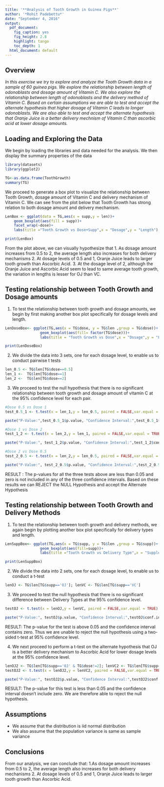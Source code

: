 ```yaml
---
title: '**Analysis of Tooth Growth in Guinea Pigs**'
author: '*Rohit Padebettu*'
date: "September 4, 2016"
output:
  pdf_document:
    fig_caption: yes
    fig_height: 2.8
    highlight: tango
    toc_depth: 1
  html_document: default
---
```

## **Overview**
*In this exercise we try to explore and analyze the Tooth Growth data in a sample of 60 guinea pigs.
We explore the relationship between length of odonoblasts and dosage amount of Vitamin C. We also explore the relationship between length of odonoblasts and the delivery method of Vitamin C. Based on certain assumptions we are able to test and accept the alternate hypothesis that higher dosage of Vitamin C leads to longer odonoblasts. We are also able to test and accept the alternate hypothesis that Oranje Juice is a better delivery mechnism of Vitamin C than ascorbic acid at lower dosage amounts.*

## Loading and Exploring the Data
We begin by loading the libraries and data needed for the analysis. We then display the summary properties of the data
```r
library(datasets)
library(ggplot2)

TG<-as.data.frame(ToothGrowth)
summary(TG)
```

We proceed to generate a box plot to visualize the relationship between Tooth Growth, dosage amount of Vitamin C and delivery mechanism of Vitamin C. We can see from the plot below that Tooth Growth has strong relation to both dosage amount and delivery mechanism. 

```r
LenBox <- ggplot(data = TG,aes(x = supp,y = len))+
    geom_boxplot(aes(fill = supp))+
    facet_wrap(~dose)+
    labs(title ="Tooth Growth vs Dose+Supp",x = "Dosage",y = "Length")

print(LenBox)
```

From the plot above, we can visually hypothesize that
1. As dosage amount increases from 0.5 to 2, the average length also increases for both delivery mechanisms
2. At dosage levels of 0.5 and 1, Oranje Juice leads to larger tooth growth than Ascorbic Acid.
3. At the dosage level of 2, although the Oranje Juice and Ascorbic Acid seem to lead to same average tooth growth, the variation in lengths is lesser for OJ than VC.

## Testing relationship between Tooth Growth and Dosage amounts
1. To test the relationship between tooth growth and dosage amounts, we begin by first making another box plot specifically for dosage levels and length.

```r
LenDoseBox<- ggplot(TG,aes(x = TG$dose, y = TG$len ,group = TG$dose))+
                geom_boxplot(aes(fill= factor(TG$dose)))+
                labs(title = "Tooth Growth vs Dose",x = "Dosage",y = "Length")

print(LenDoseBox)
```

2. We divide the data into 3 sets, one for each dosage level, to enable us to conduct pairwise t tests
```r
len_0.5 <- TG$len[TG$dose==0.5]
len_1 <-  TG$len[TG$dose==1]
len_2 <-  TG$len[TG$dose==2]
```

3. We proceed to test the null hypothesis that there is no significant relationship between tooth growth and dosage amount of vitamin C at the 95% confidence level for each pair. 
```r
#Dose 0.5 vs Dose 1
test_0.5_1 <- t.test(x = len_1,y = len_0.5, paired = FALSE,var.equal = TRUE)
```
```r
paste("P-Value:",test_0.5_1$p.value, "Confidence Interval:",test_0.5_1$conf.int[1]," - ",test_0.5_1$conf.int[2])
```
```r
#Dose 1 vs Dose 2
test_1_2 <- t.test(x = len_2,y = len_1, paired = FALSE,var.equal = TRUE)
```
```r
paste("P-Value:", test_1_2$p.value, "Confidence Interval:",test_1_2$conf.int[1]," - ",test_1_2$conf.int[2])
```
```r
#Dose 2 vs Dose 0.5
test_2_0.5 <- t.test(x = len_2,y = len_0.5, paired = FALSE,var.equal = TRUE)
```
```r
paste("P-Value:", test_2_0.5$p.value, "Confidence Interval:",test_2_0.5$conf.int[1]," - ",test_2_0.5$conf.int[2])
```
RESULT : The p-values for all the three tests above are less than 0.05 and zero is not included in any of the three confidence intervals. Based on these results we can REJECT the NULL Hypothesis and accept the Alternate Hypothesis 

## Testing relationship between Tooth Growth and Delivery Methods
1. To test the relationship between tooth growth and delivery methods, we again begin by plotting another box plot specifically for delivery types and length.

```r
LenSuppBox<- ggplot(TG,aes(x = TG$supp, y = TG$len ,group = TG$supp))+
                geom_boxplot(aes(fill=supp))+
                labs(title ="Tooth Growth vs Delivery Type",x = "Supplement",y = "Length")

print(LenSuppBox)
```

2. We divide the data into 2 sets, one for each dosage level, to enable us to conduct a t-test
```r
lenOJ <- TG$len[TG$supp=='OJ']; lenVC <- TG$len[TG$supp=='VC']
```

3. We proceed to test the null hypothesis that there is no significant difference between Delivery Types at the 95% confidence level. 
```r
testOJ <- t.test(x = lenOJ,y = lenVC, paired = FALSE,var.equal = TRUE)
```
```r
paste("P-Value:", testOJ$p.value, "Confidence Interval:",testOJ$conf.int[1]," - ",testOJ$conf.int[2])
```

RESULT: The p-value for the test is above 0.05 and the confidence interval contains zero. Thus we are unable to reject the null hypothesis using a two-sided t-test at 95% confidence level.

4. We next proceed to perform a t-test on the alternate hypothesis that OJ is a better delivery mechanism to Ascorbic Acid for lower dosage levels at the 95% confidence level. 
```r
lenOJ2 <- TG$len[TG$supp=='OJ' & TG$dose!=2]; lenVC2 <- TG$len[TG$supp=='VC' & TG$dose!=2]
testOJ2 <- t.test(x = lenOJ2,y = lenVC2, paired = FALSE,var.equal = TRUE)
```
```r
paste("P-Value:", testOJ2$p.value, "Confidence Interval:",testOJ2$conf.int[1]," - ",testOJ2$conf.int[2])
```

RESULT: The p-value for this test is less than 0.05 and the confidence interval doesn't include zero. We are therefore able to reject the null hypothesis.

## **Assumptions**
* We assume that the distribution is iid normal distribution 
* We also assume that the population variance is same as sample variance

## **Conclusions**
From our analysis, we can conclude that:
1.As dosage amount increases from 0.5 to 2, the average length also increases for both delivery mechanisms
2. At dosage levels of 0.5 and 1, Oranje Juice leads to larger tooth growth than Ascorbic Acid.





